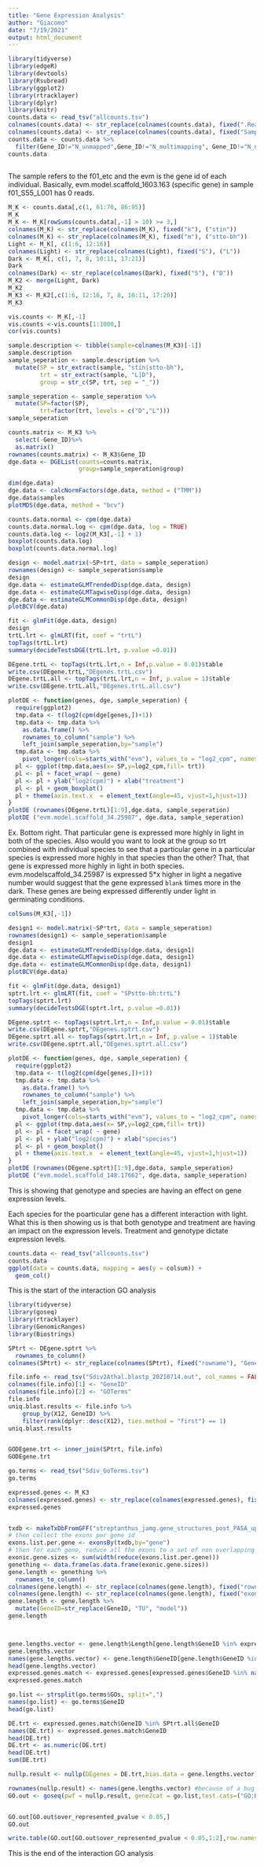 ```yaml
---
title: "Gene Expression Analysis"
author: "Giacomo"
date: "7/19/2021"
output: html_document
---
```


```r
library(tidyverse)
library(edgeR)
library(devtools)
library(Rsubread)
library(ggplot2)
library(rtracklayer)
library(dplyr)
library(knitr)
counts.data <- read_tsv("allcounts.tsv")
colnames(counts.data) <- str_replace(colnames(counts.data), fixed(".ReadsPerGene.out.tab"),"")
colnames(counts.data) <- str_replace(colnames(counts.data), fixed("Sample"), ("Gene_ID"))
counts.data <- counts.data %>%
  filter(Gene_ID!="N_unmapped",Gene_ID!="N_multimapping", Gene_ID!="N_noFeature", Gene_ID!="N_ambiguous" )
counts.data
  
```
The sample refers to the f01_etc and the evm is the gene id of each individual. Basically, evm.model.scaffold_1603.163 (specific gene) in sample f01_S55_L001 has 0 reads. 
```r
M_K <- counts.data[,c(1, 61:70, 86:95)]
M_K
M_K <- M_K[rowSums(counts.data[,-1] > 10) >= 3,]
colnames(M_K) <- str_replace(colnames(M_K), fixed("k"), ("stin"))
colnames(M_K) <- str_replace(colnames(M_K), fixed("m"), ("stto-bh"))
Light <- M_K[, c(1:6, 12:16)]
colnames(Light) <- str_replace(colnames(Light), fixed("S"), ("L"))
Dark <- M_K[, c(1, 7, 8, 10:11, 17:21)]
Dark
colnames(Dark) <- str_replace(colnames(Dark), fixed("S"), ("D"))
M_K2 <- merge(Light, Dark)
M_K2
M_K3 <- M_K2[,c(1:6, 12:16, 7, 8, 10:11, 17:20)]
M_K3
```

```r
vis.counts <- M_K[,-1]
vis.counts <-vis.counts[1:1000,]
cor(vis.counts)
```

```r
sample.description <- tibble(sample=colnames(M_K3)[-1])
sample.description
sample_seperation <- sample.description %>%
  mutate(SP = str_extract(sample, "stin|stto-bh"),
         trt = str_extract(sample, "L|D"),
         group = str_c(SP, trt, sep = "_"))

sample_seperation <- sample_seperation %>%
  mutate(SP=factor(SP),
         trt=factor(trt, levels = c("D","L")))
sample_seperation
```

```r
counts.matrix <- M_K3 %>%
  select(-Gene_ID)%>%
  as.matrix()
rownames(counts.matrix) <- M_K3$Gene_ID
dge.data <- DGEList(counts=counts.matrix,
                    group=sample_seperation$group)

dim(dge.data)
dge.data <- calcNormFactors(dge.data, method = ("TMM"))
dge.data$samples
plotMDS(dge.data, method = "bcv")
```

```r
counts.data.normal <- cpm(dge.data)
counts.data.normal.log <- cpm(dge.data, log = TRUE)
counts.data.log <- log2(M_K3[,-1] + 1)
boxplot(counts.data.log)
boxplot(counts.data.normal.log)
```
```r

design <- model.matrix(~SP+trt, data = sample_seperation)
rownames(design) <- sample_seperation$sample
design
dge.data <- estimateGLMTrendedDisp(dge.data, design)
dge.data <- estimateGLMTagwiseDisp(dge.data, design)
dge.data <- estimateGLMCommonDisp(dge.data, design)
plotBCV(dge.data)
```
```r
fit <- glmFit(dge.data, design)
design
trtL.lrt <- glmLRT(fit, coef = "trtL")
topTags(trtL.lrt)
summary(decideTestsDGE(trtL.lrt, p.value =0.01))

DEgene.trtL <- topTags(trtL.lrt,n = Inf,p.value = 0.01)$table
write.csv(DEgene.trtL,"DEgenes.trtL.csv")
DEgene.trtL.all <- topTags(trtL.lrt,n = Inf, p.value = 1)$table
write.csv(DEgene.trtL.all,"DEgenes.trtL.all.csv")

plotDE <- function(genes, dge, sample_seperation) {
  require(ggplot2)
  tmp.data <- t(log2(cpm(dge[genes,])+1))
  tmp.data <- tmp.data %>%
    as.data.frame() %>%
    rownames_to_column("sample") %>%
    left_join(sample_seperation,by="sample")
  tmp.data <- tmp.data %>%
    pivot_longer(cols=starts_with("evm"), values_to = "log2_cpm", names_to = "gene")
  pl <- ggplot(tmp.data,aes(x= SP,y=log2_cpm,fill= trt))
  pl <- pl + facet_wrap( ~ gene)
  pl <- pl + ylab("log2(cpm)") + xlab("treatment")
  pl <- pl + geom_boxplot()
  pl + theme(axis.text.x  = element_text(angle=45, vjust=1,hjust=1))
}
plotDE (rownames(DEgene.trtL)[1:9],dge.data, sample_seperation)
plotDE ("evm.model.scaffold_34.25987", dge.data, sample_seperation)
```

Ex. Bottom right. That particular gene is expressed more highly in light in both of the species. Also would you want to look at the group so trt combined with individual species to see that a particular gene in a particular species is expressed more highly in that species than the other? That, that gene is expressed more highly in light in both species. 
evm.modelscaffold_34.25987 is expressed 5*x higher in light
a negative number would suggest that the gene expressed `blank` times more in the dark. 
These genes are being expressed differently under light in germinating conditions. 


```r
colSums(M_K3[,-1])
```
```r
design1 <- model.matrix(~SP*trt, data = sample_seperation)
rownames(design1) <- sample_seperation$sample
design1
dge.data <- estimateGLMTrendedDisp(dge.data, design1)
dge.data <- estimateGLMTagwiseDisp(dge.data, design1)
dge.data <- estimateGLMCommonDisp(dge.data, design1)
plotBCV(dge.data)

fit <- glmFit(dge.data, design1)
sptrt.lrt <- glmLRT(fit, coef = "SPstto-bh:trtL")
topTags(sptrt.lrt)
summary(decideTestsDGE(sptrt.lrt, p.value =0.01))

DEgene.sptrt <- topTags(sptrt.lrt,n = Inf,p.value = 0.01)$table
write.csv(DEgene.sptrt,"DEgenes.sptrt.csv")
DEgene.sptrt.all <- topTags(sptrt.lrt,n = Inf, p.value = 1)$table
write.csv(DEgene.sptrt.all,"DEgenes.sptrt.all.csv")

plotDE <- function(genes, dge, sample_seperation) {
  require(ggplot2)
  tmp.data <- t(log2(cpm(dge[genes,])+1))
  tmp.data <- tmp.data %>%
    as.data.frame() %>%
    rownames_to_column("sample") %>%
    left_join(sample_seperation,by="sample")
  tmp.data <- tmp.data %>%
    pivot_longer(cols=starts_with("evm"), values_to = "log2_cpm", names_to = "gene")
  pl <- ggplot(tmp.data,aes(x= SP,y=log2_cpm,fill= trt))
  pl <- pl + facet_wrap( ~ gene)
  pl <- pl + ylab("log2(cpm)") + xlab("species")
  pl <- pl + geom_boxplot()
  pl + theme(axis.text.x  = element_text(angle=45, vjust=1,hjust=1))
}
plotDE (rownames(DEgene.sptrt)[1:9],dge.data, sample_seperation)
plotDE ("evm.model.scaffold_148.17662", dge.data, sample_seperation)
```
This is showing that genotype and species are having an effect on gene expression levels. 


Each species for the poarticular gene has a different interaction with light. 
What this is then showing us is that both genotype and treatment are having an impact on the expression levels. 
Treatment and genotype dictate expression levels.

```r
counts.data <- read_tsv("allcounts.tsv")
counts.data
ggplot(data = counts.data, mapping = aes(y = colsum)) +
  geom_col()
```

This is the start of the interaction GO analysis

```r
library(tidyverse)
library(goseq)
library(rtracklayer)
library(GenomicRanges)
library(Biostrings)
```

```r
SPtrt <- DEgene.sptrt %>%
  rownames_to_column()
colnames(SPtrt) <- str_replace(colnames(SPtrt), fixed("rowname"), "GeneID")

file.info <- read_tsv("Sdiv2Athal.blastp_20210714.out", col_names = FALSE)
colnames(file.info)[1] <- "GeneID"
colnames(file.info)[2] <- "GOTerms"
file.info
uniq.blast.results <- file.info %>%
    group_by(X12, GeneID) %>%
    filter(rank(dplyr::desc(X12), ties.method = "first") == 1) 
uniq.blast.results


GODEgene.trt <- inner_join(SPtrt, file.info)
GODEgene.trt 
```

```r
go.terms <- read_tsv("Sdiv_GoTerms.tsv")
go.terms

expressed.genes <- M_K3
colnames(expressed.genes) <- str_replace(colnames(expressed.genes), fixed("Gene_ID"), "GeneID")
expressed.genes


txdb <- makeTxDbFromGFF("streptanthus_jamg.gene_structures_post_PASA_updates.97994.gff3")
# then collect the exons per gene id
exons.list.per.gene <- exonsBy(txdb,by="gene")
# then for each gene, reduce all the exons to a set of non overlapping exons, calculate their lengths (widths) and sum then
exonic.gene.sizes <- sum(width(reduce(exons.list.per.gene)))
genething <- data.frame(as.data.frame(exonic.gene.sizes))
gene.length <- genething %>%
  rownames_to_column()
colnames(gene.length) <- str_replace(colnames(gene.length), fixed("rowname"), ("GeneID"))
colnames(gene.length) <- str_replace(colnames(gene.length), fixed("exonic.gene.sizes"), ("Length"))
gene.length <- gene.length %>%
  mutate(GeneID=str_replace(GeneID, "TU", "model"))
gene.length



gene.lengths.vector <- gene.length$Length[gene.length$GeneID %in% expressed.genes$GeneID]
gene.lengths.vector
names(gene.lengths.vector) <- gene.length$GeneID[gene.length$GeneID %in% expressed.genes$GeneID]
head(gene.lengths.vector)
expressed.genes.match <- expressed.genes[expressed.genes$GeneID %in% names(gene.lengths.vector),]
expressed.genes.match
```
```r
go.list <- strsplit(go.terms$GOs, split=",")
names(go.list) <- go.terms$GeneID
head(go.list)
```
```r
DE.trt <- expressed.genes.match$GeneID %in% SPtrt.all$GeneID
names(DE.trt) <- expressed.genes.match$GeneID
head(DE.trt)
DE.trt <- as.numeric(DE.trt) 
head(DE.trt)
sum(DE.trt) 
```

```r
nullp.result <- nullp(DEgenes = DE.trt,bias.data = gene.lengths.vector)

rownames(nullp.result) <- names(gene.lengths.vector) #because of a bug in nullp()
GO.out <- goseq(pwf = nullp.result, gene2cat = go.list,test.cats=("GO:BP"))


GO.out[GO.out$over_represented_pvalue < 0.05,]
GO.out
```
```r
write.table(GO.out[GO.out$over_represented_pvalue < 0.05,1:2],row.names=FALSE,file="GO_terms3.txt", quote = FALSE,col.names = FALSE)

```

This is the end of the interaction GO analysis
